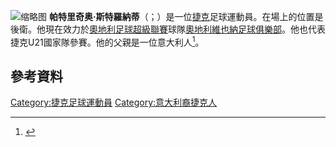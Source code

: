 [[File:Patrizio_Stronati2,_FCB-SLAVIA_30092018.jpg|缩略图]]
'''帕特里奇奥·斯特羅納蒂'''（{{lang-cz|Patrizio Stronati}}；{{bd|1994年|11月17日}}）是一位[[捷克|捷克]]足球運動員。在場上的位置是後衛。他現在效力於[[奧地利足球超級聯賽|奧地利足球超級聯賽]]球隊[[奧地利維也納足球俱樂部|奧地利維也納足球俱樂部]]。他也代表捷克U21國家隊參賽。他的父親是一位意大利人<ref>{{cite news |url=http://opavsky.denik.cz/kratce/1170928-hlucin-patrizio-stronati-miri-na-testy-do-italie.html |title=Hlučín: Patrizio Stronati míří na testy do Itálie |language=cs |publisher=denik.cz |date=14 December 2012 |accessdate=24 May 2015 |archive-date=2015-05-24 |archive-url=https://web.archive.org/web/20150524234607/http://opavsky.denik.cz/kratce/1170928-hlucin-patrizio-stronati-miri-na-testy-do-italie.html |dead-url=yes }}</ref>。
==參考資料==
{{Reflist}}

{{DEFAULTSORT: Stronati, Patrizio}}
[[Category:捷克足球運動員|Category:捷克足球運動員]]
[[Category:意大利裔捷克人|Category:意大利裔捷克人]]